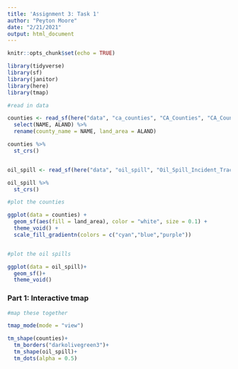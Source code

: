 ```yaml
---
title: 'Assignment 3: Task 1'
author: "Peyton Moore"
date: "2/21/2021"
output: html_document
---
```


```r
knitr::opts_chunk$set(echo = TRUE)
```


```r
library(tidyverse)
library(sf)
library(janitor)
library(here)
library(tmap)
```

```r
#read in data 

counties <- read_sf(here("data", "ca_counties", "CA_Counties", "CA_Counties_TIGER2016.shp")) %>% 
  select(NAME, ALAND) %>% 
  rename(county_name = NAME, land_area = ALAND)

counties %>% 
  st_crs()


oil_spill <- read_sf(here("data", "oil_spill", "Oil_Spill_Incident_Tracking_%5Bds394%5D-shp", "Oil_Spill_Incident_Tracking_%5Bds394%5D.shp" ))

oil_spill %>% 
  st_crs()
```


```r
#plot the counties 

ggplot(data = counties) +
  geom_sf(aes(fill = land_area), color = "white", size = 0.1) +
  theme_void() +
  scale_fill_gradientn(colors = c("cyan","blue","purple"))


#plot the oil spills

ggplot(data = oil_spill)+
  geom_sf()+
  theme_void()

```
### Part 1: Interactive tmap 

```r
#map these together

tmap_mode(mode = "view")

tm_shape(counties)+
  tm_borders("darkolivegreen3")+
  tm_shape(oil_spill)+
  tm_dots(alpha = 0.5)
```

